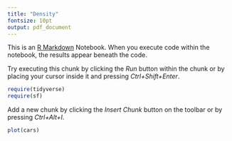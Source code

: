 ```yaml
---
title: "Density"
fontsize: 10pt
output: pdf_document
---
```


This is an [R Markdown](http://rmarkdown.rstudio.com) Notebook. When you execute code within the notebook, the results appear beneath the code. 

Try executing this chunk by clicking the *Run* button within the chunk or by placing your cursor inside it and pressing *Ctrl+Shift+Enter*. 

```r
require(tidyverse)
require(sf)
```

Add a new chunk by clicking the *Insert Chunk* button on the toolbar or by pressing *Ctrl+Alt+I*.

```r
plot(cars)
```
